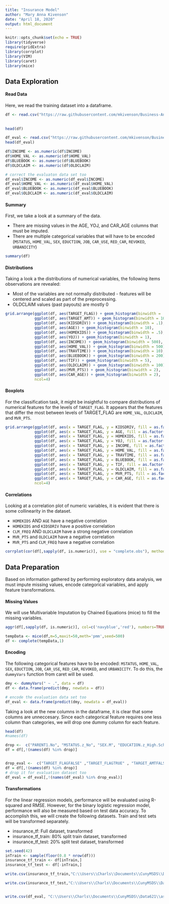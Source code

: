 ```yaml
---
title: "Insurance Model"
author: "Mary Anna Kivenson"
date: "April 18, 2020"
output: html_document
---
```


```r
knitr::opts_chunk$set(echo = TRUE)
library(tidyverse)
require(gridExtra)
library(corrplot)
library(VIM)
library(caret)
library(mice)
```


## Data Exploration

#### Read Data

Here, we read the training dataset into a dataframe.

```r
df <- read.csv("https://raw.githubusercontent.com/mkivenson/Business-Analytics-Data-Mining/master/Insurance%20Model/insurance_training_data.csv")[-1]
  
  
head(df)
```

```r
df_eval <- read.csv("https://raw.githubusercontent.com/mkivenson/Business-Analytics-Data-Mining/master/Insurance%20Model/insurance-evaluation-data.csv")[-1]
head(df_eval)

```


```r
df$INCOME <- as.numeric(df$INCOME)
df$HOME_VAL <- as.numeric(df$HOME_VAL)
df$BLUEBOOK <- as.numeric(df$BLUEBOOK)
df$OLDCLAIM <- as.numeric(df$OLDCLAIM)

# correct the evaluaton data set too 
df_eval$INCOME <- as.numeric(df_eval$INCOME)
df_eval$HOME_VAL <- as.numeric(df_eval$HOME_VAL)
df_eval$BLUEBOOK <- as.numeric(df_eval$BLUEBOOK)
df_eval$OLDCLAIM <- as.numeric(df_eval$OLDCLAIM)

```


#### Summary

First, we take a look at a summary of the data. 

- There are missing values in the AGE, YOJ, and CAR_AGE columns that must be imputed.
- There are multiple categorical variables that will have to be encoded (`MSTATUS`, `HOME_VAL`, `SEX`, `EDUCTION`, `JOB`, `CAR_USE`, `RED_CAR`, `REVOKED`, `URBANICITY`)

```r
summary(df)
```


#### Distributions

Taking a look a the distributions of numerical variables, the following items observations are revealed:

* Most of the variables are not normally distributed - features will be centered and scaled as part of the preprocessing.
* OLDCLAIM values (past payouts) are mostly 0

```r
grid.arrange(ggplot(df, aes(TARGET_FLAG)) + geom_histogram(binwidth = .5),
             ggplot(df, aes(TARGET_AMT)) + geom_histogram(binwidth = 1000),
             ggplot(df, aes(KIDSDRIV)) + geom_histogram(binwidth = .1),
             ggplot(df, aes(AGE)) + geom_histogram(binwidth = 10),
             ggplot(df, aes(HOMEKIDS)) + geom_histogram(binwidth = .5),
             ggplot(df, aes(YOJ)) + geom_histogram(binwidth = 1),
             ggplot(df, aes(INCOME)) + geom_histogram(binwidth = 500),
             ggplot(df, aes(HOME_VAL)) + geom_histogram(binwidth = 500),
             ggplot(df, aes(TRAVTIME)) + geom_histogram(binwidth = 10),
             ggplot(df, aes(BLUEBOOK)) + geom_histogram(binwidth = 200),
             ggplot(df, aes(TIF)) + geom_histogram(binwidth = 5),
             ggplot(df, aes(OLDCLAIM)) + geom_histogram(binwidth = 100),
             ggplot(df, aes(MVR_PTS)) + geom_histogram(binwidth = 2),
             ggplot(df, aes(CAR_AGE)) + geom_histogram(binwidth = 2),
             ncol=4)
```


#### Boxplots

For the classification task, it might be insightful to compare distributions of numerical features for the levels of `TARGET_FLAG`. It appears that the features that differ the most between levels of TARGET_FLAG are `HOME_VAL`, `OLDCLAIM`, and `MVR_PTS`.

```r
grid.arrange(ggplot(df, aes(x = TARGET_FLAG, y = KIDSDRIV, fill = as.factor(TARGET_FLAG))) + geom_boxplot() + theme(legend.position = "none") ,
             ggplot(df, aes(x = TARGET_FLAG, y = AGE, fill = as.factor(TARGET_FLAG))) + geom_boxplot() + theme(legend.position = "none") ,
             ggplot(df, aes(x = TARGET_FLAG, y = HOMEKIDS, fill = as.factor(TARGET_FLAG))) + geom_boxplot() + theme(legend.position = "none") ,
             ggplot(df, aes(x = TARGET_FLAG, y = YOJ, fill = as.factor(TARGET_FLAG))) + geom_boxplot() + theme(legend.position = "none") ,
             ggplot(df, aes(x = TARGET_FLAG, y = INCOME, fill = as.factor(TARGET_FLAG))) + geom_boxplot() + theme(legend.position = "none") ,
             ggplot(df, aes(x = TARGET_FLAG, y = HOME_VAL, fill = as.factor(TARGET_FLAG))) + geom_boxplot() + theme(legend.position = "none") ,
             ggplot(df, aes(x = TARGET_FLAG, y = TRAVTIME, fill = as.factor(TARGET_FLAG))) + geom_boxplot() + theme(legend.position = "none") ,
             ggplot(df, aes(x = TARGET_FLAG, y = BLUEBOOK, fill = as.factor(TARGET_FLAG))) + geom_boxplot() + theme(legend.position = "none") ,
             ggplot(df, aes(x = TARGET_FLAG, y = TIF, fill = as.factor(TARGET_FLAG))) + geom_boxplot() + theme(legend.position = "none") ,
             ggplot(df, aes(x = TARGET_FLAG, y = OLDCLAIM, fill = as.factor(TARGET_FLAG))) + geom_boxplot() + theme(legend.position = "none") ,
             ggplot(df, aes(x = TARGET_FLAG, y = MVR_PTS, fill = as.factor(TARGET_FLAG))) + geom_boxplot() + theme(legend.position = "none") ,
             ggplot(df, aes(x = TARGET_FLAG, y = CAR_AGE, fill = as.factor(TARGET_FLAG))) + geom_boxplot() + theme(legend.position = "none") ,
             ncol=4)
```

#### Correlations

Looking at a correlation plot of numeric variables, it is evident that there is some collinearity in the dataset.

- `HOMEKIDS` AND `AGE` have a negative correlation
- `HOMEKIDS` and `KIDSDRIV` have a positive correlation
- `CLM_FREQ` AND `OLDCLAIM` have a strong negative correlation
- `MVR_PTS` and `OLDCLAIM` have a negative correlation
- `MVR_PTS` and `CLM_FREQ` have a negative correlation

```r
corrplot(cor(df[,sapply(df, is.numeric)], use = "complete.obs"), method="color", type="lower", tl.col = "black", tl.srt = 5)
```


## Data Preparation

Based on information gathered by performing exploratory data analysis, we must impute missing values, encode categorical variables, and apply feature transformations. 

#### Missing Values

We will use Multivariable Imputation by Chained Equations (mice) to fill the missing variables.

```r
aggr(df[,sapply(df, is.numeric)], col=c('navyblue','red'), numbers=TRUE, sortVars=TRUE, labels=names(df), cex.axis=.7, gap=3, ylab=c("Histogram of missing data","Pattern"))
```

```r
tempData <- mice(df,m=5,maxit=50,meth='pmm',seed=500)
df <- complete(tempData,1)
```


#### Encoding

The following categorical features have to be encoded: `MSTATUS`, `HOME_VAL`, `SEX`, `EDUCTION`, `JOB`, `CAR_USE`, `RED_CAR`, `REVOKED`, and `URBANICITY`. To do this, the `dummyVars` function from caret will be used. 

```r
dmy <- dummyVars(" ~ .", data = df)
df <- data.frame(predict(dmy, newdata = df))

# encode the evaluation data set too 
df_eval <- data.frame(predict(dmy, newdata = df_eval))

```



Taking a look at the new columns in the dataframe, it is clear that some columns are unneccesary. Since each categorical feature requires one less column than categories, we will drop one dummy column for each feature. 

```r
head(df)
#names(df)
```


```r
drop <-  c("PARENT1.No", "MSTATUS.z_No", "SEX.M", "EDUCATION.z_High.School", "JOB.", "CAR_USE.Commercial", "CAR_TYPE.Pickup", "RED_CAR.no", "REVOKED.No", "URBANICITY.z_Highly.Rural..Rural")
df = df[,!(names(df) %in% drop)]


drop_eval <-  c("TARGET_FLAGFALSE" ,"TARGET_FLAGTRUE" , "TARGET_AMTFALSE", "TARGET_AMTTRUE", "PARENT1.No", "MSTATUS.z_No", "SEX.M", "EDUCATION.z_High.School", "JOB.", "CAR_USE.Commercial", "CAR_TYPE.Pickup", "RED_CAR.no", "REVOKED.No", "URBANICITY.z_Highly.Rural..Rural")
df = df[,!(names(df) %in% drop)]
# drop it for evaluation dataset too 
df_eval = df_eval[,!(names(df_eval) %in% drop_eval)]

```




#### Transformations

For the linear regression models, performance will be evaluated using R-squared and RMSE. However, for the binary logistic regression model, performance will also be measured based on test data accuracy. To accomplish this, we will create the following datasets. Train and test sets will be transformed separately. 

- insurance_tf: Full dataset, transformed
- insurance_tf_train: 80% split train dataset, transformed
- insurance_tf_test: 20% split test dataset, transformed


```r

set.seed(42)
inTrain <- sample(floor(0.8 * nrow(df)))
insurance_tf_train <- df[inTrain,]
insurance_tf_test <- df[-inTrain,] 

write.csv(insurance_tf_train,"C:\\Users\\Charls\\Documents\\CunyMSDS\\Data621\\assignments\\data621\\Data621-Assignment4\\insurance_tf_train.csv")

write.csv(insurance_tf_test,"C:\\Users\\Charls\\Documents\\CunyMSDS\\Data621\\assignments\\data621\\Data621-Assignment4\\insurance_tf_test.csv")


write.csv(df_eval, "C:\\Users\\Charls\\Documents\\CunyMSDS\\Data621\\assignments\\data621\\Data621-Assignment4\\insurance_tf_eval.csv")


```










